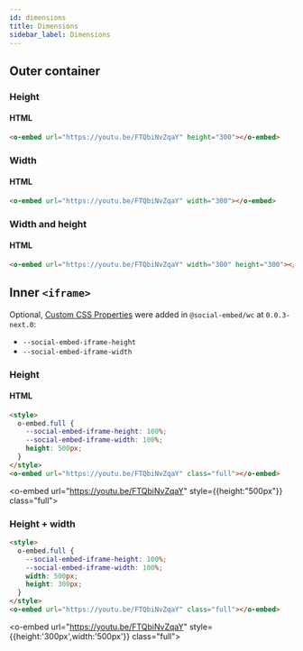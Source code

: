 ```yaml
---
id: dimensions
title: Dimensions
sidebar_label: Dimensions
---
```


## Outer container

### Height

#### HTML

```html
<o-embed url="https://youtu.be/FTQbiNvZqaY" height="300"></o-embed>
```

<o-embed url="https://youtu.be/FTQbiNvZqaY" height="300"></o-embed>

### Width

#### HTML

```html
<o-embed url="https://youtu.be/FTQbiNvZqaY" width="300"></o-embed>
```

<o-embed url="https://youtu.be/FTQbiNvZqaY" width="300"></o-embed>

### Width and height

#### HTML

```html
<o-embed url="https://youtu.be/FTQbiNvZqaY" width="300" height="300"></o-embed>
```

<o-embed url="https://youtu.be/FTQbiNvZqaY" width="300" height="300"></o-embed>

## Inner `<iframe>`

Optional, [Custom CSS Properties](https://developer.mozilla.org/en-US/docs/Web/CSS/Using_CSS_custom_properties) were added in `@social-embed/wc` at `0.0.3-next.0`:

- `--social-embed-iframe-height`
- `--social-embed-iframe-width`

### Height

#### HTML

```html
<style>
  o-embed.full {
    --social-embed-iframe-height: 100%;
    --social-embed-iframe-width: 100%;
    height: 500px;
  }
</style>
<o-embed url="https://youtu.be/FTQbiNvZqaY" class="full"></o-embed>
```

<o-embed url="https://youtu.be/FTQbiNvZqaY" style={{height:"500px"}} class="full"></o-embed>

### Height + width

```html
<style>
  o-embed.full {
    --social-embed-iframe-height: 100%;
    --social-embed-iframe-width: 100%;
    width: 500px;
    height: 300px;
  }
</style>
<o-embed url="https://youtu.be/FTQbiNvZqaY" class="full"></o-embed>
```

<o-embed url="https://youtu.be/FTQbiNvZqaY" style={{height:'300px',width:'500px'}} class="full"></o-embed>
